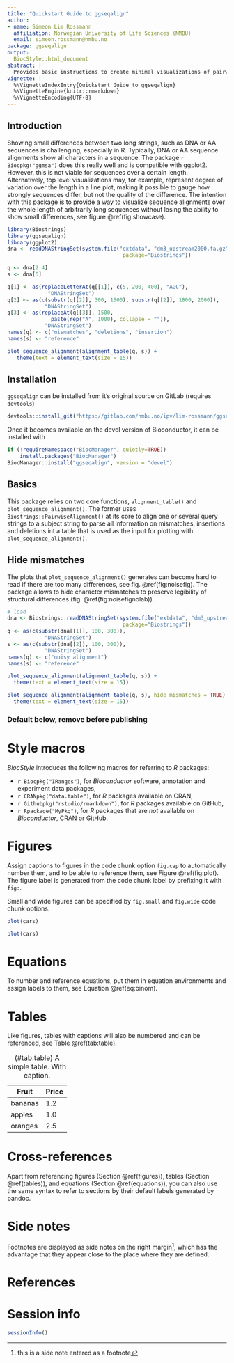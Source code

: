 ```yaml
---
title: "Quickstart Guide to ggseqalign"
author:
- name: Simeon Lim Rossmann
  affiliation: Norwegian University of Life Sciences (NMBU)
  email: simeon.rossmann@nmbu.no
package: ggseqalign
output:
  BiocStyle::html_document
abstract: |
  Provides basic instructions to create minimal visualizations of pairwise alignments from various inputs.
vignette: |
  %\VignetteIndexEntry{Quickstart Guide to ggseqalign}
  %\VignetteEngine{knitr::rmarkdown}
  %\VignetteEncoding{UTF-8}
---
```


## Introduction

Showing small differences between two long strings, such as DNA or AA sequences is challenging, especially in R. Typically, DNA or AA sequence alignments show all characters in a sequence. The package `r Biocpkg("ggmsa")` does this really well and is compatible with ggplot2. However, this is not viable for sequences over a certain length.
Alternatively, top level visualizations may, for example, represent degree of variation over the length in a line plot, making it possible to gauge how strongly sequences differ, but not the quality of the difference. The intention with this package is to provide a way to visualize sequence alignments over the whole length of arbitrarily long sequences without losing the ability to show small differences, see figure \@ref(fig:showcase).

```r
library(Biostrings)
library(ggseqalign)
library(ggplot2)
dna <- readDNAStringSet(system.file("extdata", "dm3_upstream2000.fa.gz",
                                     package="Biostrings"))

q <- dna[2:4]
s <- dna[5]

q[1] <- as(replaceLetterAt(q[[1]], c(5, 200, 400), "AGC"),
             "DNAStringSet")
q[2] <- as(c(substr(q[[2]], 300, 1500), substr(q[[2]], 1800, 2000)),
            "DNAStringSet")
q[3] <- as(replaceAt(q[[3]], 1500,
              paste(rep("A", 1000), collapse = "")),
            "DNAStringSet")
names(q) <- c("mismatches", "deletions", "insertion")
names(s) <- "reference"

plot_sequence_alignment(alignment_table(q, s)) + 
   theme(text = element_text(size = 15))
```

## Installation

`ggseqalign` can be installed from it's original source on GitLab (requires `devtools`)
```r
devtools::install_git("https://gitlab.com/nmbu.no/ipv/lim-rossmann/ggseqalign.git")
```

Once it becomes available on the devel version of Bioconductor, it can be installed with
```r
if (!requireNamespace("BiocManager", quietly=TRUE))
    install.packages("BiocManager")
BiocManager::install("ggseqalign", version = "devel")
```

## Basics

This package relies on two core functions, `alignment_table()` and `plot_sequence_alignment()`. The former uses `Biostrings::PairwiseAlignment()` at its core to align one or several query strings to a subject string to parse all information on mismatches, insertions and deletions int a table that is used as the input for plotting with `plot_sequence_alignment()`.

## Hide mismatches
The plots that `plot_sequence_alignment()` generates can become hard to read if there are too many differences, see fig. \@ref(fig:noisefig). The package allows to hide character mismatches to preserve legibility of structural differences (fig. \@ref(fig:noisefignolab)).
```r
# load 
dna <- Biostrings::readDNAStringSet(system.file("extdata", "dm3_upstream2000.fa.gz",
                                     package="Biostrings"))
q <- as(c(substr(dna[[1]], 100, 300)),
            "DNAStringSet")
s <- as(c(substr(dna[[2]], 100, 300)),
            "DNAStringSet")
names(q) <- c("noisy alignment")
names(s) <- "reference"

plot_sequence_alignment(alignment_table(q, s)) + 
  theme(text = element_text(size = 15))
```

```r
plot_sequence_alignment(alignment_table(q, s), hide_mismatches = TRUE) + 
  theme(text = element_text(size = 15))
```
### Default below, remove before publishing

# Style macros

*BiocStyle* introduces the following macros for referring to *R* packages:

-   `r Biocpkg("IRanges")`, for *Bioconductor* software, annotation and experiment data packages,
-   `r CRANpkg("data.table")`, for *R* packages available on CRAN,
-   `r Githubpkg("rstudio/rmarkdown")`, for *R* packages available on GitHub,
-   `r Rpackage("MyPkg")`, for *R* packages that are *not* available on *Bioconductor*, CRAN or GitHub.

# Figures

Assign captions to figures in the code chunk option `fig.cap` to automatically number them, and to be able to reference them, see Figure \@ref(fig:plot). The figure label is generated from the code chunk label by prefixing it with `fig:`.



Small and wide figures can be specified by `fig.small` and `fig.wide` code chunk options.

```r
plot(cars)
```

```r
plot(cars)
```

# Equations

To number and reference equations, put them in equation environments and assign labels to them, see Equation \@ref(eq:binom).

```{=tex}
\begin{equation}
  f\left(k\right) = \binom{n}{k} p^k\left(1-p\right)^{n-k}
  (\#eq:binom)
\end{equation}
```
# Tables

Like figures, tables with captions will also be numbered and can be referenced, see Table \@ref(tab:table).

| Fruit   | Price |
|---------|-------|
| bananas | 1.2   |
| apples  | 1.0   |
| oranges | 2.5   |

: (#tab:table) A simple table. With caption.

# Cross-references

Apart from referencing figures (Section \@ref(figures)), tables (Section \@ref(tables)), and equations (Section \@ref(equations)), you can also use the same syntax to refer to sections by their default labels generated by pandoc.

# Side notes

Footnotes are displayed as side notes on the right margin[^1], which has the advantage that they appear close to the place where they are defined.

[^1]: this is a side note entered as a footnote

# References {.unnumbered}

# Session info

```r
sessionInfo()
```
